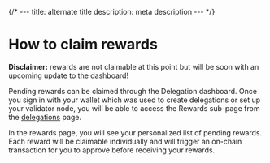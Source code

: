 {/* ---
title: alternate title
description: meta description
--- */}

# How to claim rewards

**Disclaimer:** rewards are not claimable at this point but will be soon with an upcoming update to the dashboard!

Pending rewards can be claimed through the Delegation dashboard. Once you sign in with your wallet which was used to create delegations or set up your validator node, you will be able to access the Rewards sub-page from the [delegations](https://beam-nodes-delegation-git-ui-add-chain-info-onbeam.vercel.app/delegations) page.

In the rewards page, you will see your personalized list of pending rewards. Each reward will be claimable individually and will trigger an on-chain transaction for you to approve before receiving your rewards.
